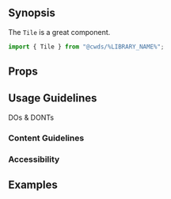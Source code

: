 
## Synopsis

The `Tile` is a great component.

<DemoCard>
  <TileExample />
</DemoCard>

```jsx
import { Tile } from "@cwds/%LIBRARY_NAME%";
```

<!--
### Optional Supporting Section

Additional introductory section or a gallery if there exist a wide range of instances that should be shown (e.g.; IconGallery)
-->

## Props

<!--<PropTable docgen={Docgen["Tile"]} />-->

## Usage Guidelines

DOs & DONTs

### Content Guidelines

### Accessibility

## Examples

<!--

## Related Articles

### Patterns

### Components

-->
